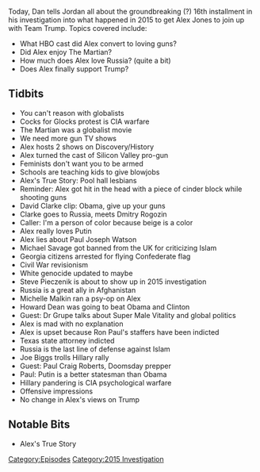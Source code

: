 {{Episode
    | title             = October 12-15, 2015
    | caption           = [https://knowledgefight.libsyn.com/knowledge-fight-october-12-15-2015 Listen to this episode on Libsyn]
    | episodeNumber     = 78
    | length            = 03:07:58
    | airDate           = August 30, 2017
    | coverageStartDate = October 12, 2015
    | coverageEndDate   = October 15, 2015
    | episodeType       = [[:Category:2015 Investigation|2015 Investigation]]
    | appearance        = [[David Clarke]], [[Dmitry Rogozin]], [[Putin]], [[Paul Joseph Watson]], [[Michael Savage]], [[Steve Pieczenik]], [[Michelle Malkin]], [[Howard Dean]], [[Dr Grupe]], [[Joe Biggs]], [[Paul Craig Roberts]]
    | beverage          = Nice! Seltzer and Tito's Vodka
    | oocDrop           = UN diplomats lead human slave around on chains; Bernie Sanders impression
    | previousEpisode   = [[77: August 23, 2017]]
    | nextEpisode       = [[79: Meet Captain Mark Richards]]
}}

{{Stub}}

Today, Dan tells Jordan all about the groundbreaking (?) 16th installment in his investigation into what happened in 2015 to get Alex Jones to join up with Team Trump. Topics covered include:

*What HBO cast did Alex convert to loving guns?
*Did Alex enjoy The Martian?
*How much does Alex love Russia? (quite a bit)
*Does Alex finally support Trump?

==Tidbits==

*You can't reason with globalists
*Cocks for Glocks protest is CIA warfare
*The Martian was a globalist movie
*We need more gun TV shows
*Alex hosts 2 shows on Discovery/History
*Alex turned the cast of Silicon Valley pro-gun
*Feminists don't want you to be armed
*Schools are teaching kids to give blowjobs
*Alex's True Story: Pool hall lesbians
*Reminder: Alex got hit in the head with a piece of cinder block while shooting guns
*David Clarke clip: Obama, give up your guns
*Clarke goes to Russia, meets Dmitry Rogozin
*Caller: I'm a person of color because beige is a color
*Alex really loves Putin
*Alex lies about Paul Joseph Watson
*Michael Savage got  banned from the UK for criticizing Islam
*Georgia citizens arrested for flying Confederate flag
*Civil War revisionism
*White genocide updated to maybe
*Steve Pieczenik is about to show up in 2015 investigation
*Russia is a great ally in Afghanistan
*Michelle Malkin ran a psy-op on Alex
*Howard Dean was going to beat Obama and Clinton
*Guest: Dr Grupe talks about Super Male Vitality and global politics
*Alex is mad with no explanation
*Alex is upset because Ron Paul's staffers have been indicted
*Texas state attorney indicted
*Russia is the last line of defense against Islam
*Joe Biggs trolls Hillary rally
*Guest: Paul Craig Roberts, Doomsday prepper
*Paul: Putin is a better statesman than Obama
*Hillary pandering is CIA psychological warfare
*Offensive impressions
*No change in Alex's views on Trump

==Notable Bits==

*Alex's True Story

[[Category:Episodes]]
[[Category:2015 Investigation]]